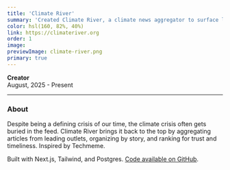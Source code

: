 ```yaml
---
title: 'Climate River'
summary: 'Created Climate River, a climate news aggregator to surface leading climate news from trusted sources.'
color: hsl(160, 82%, 40%)
link: https://climateriver.org
order: 1
image:
previewImage: climate-river.png
primary: true
---
```


**Creator**\
August, 2025 - Present

---

### About

Despite being a defining crisis of our time, the climate crisis often gets buried in the feed. Climate River brings it back to the top by aggregating articles from leading outlets, organizing by story, and ranking for trust and timeliness. Inspired by Techmeme.

Built with Next.js, Tailwind, and Postgres. [Code available on GitHub](https://github.com/dwahbe/climate-river).
